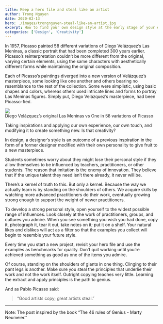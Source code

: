 ```yaml
---
title: Keep a hero file and steal like an artist
author: Trong Nguyen
date: 2020-02-13
hero: ./images/trongnguyen-steal-like-an-artist.jpg
excerpt: How to find your own design style at the early stage of your design career.
categories: ['Design', 'Creativity']
---
```


In 1957, Picasso painted 58 different variations of Diego Velázquez’s Las Meninas, a classic portrait that had been completed 300 years earlier. Picasso’s reinterpretation couldn’t be more different from the original, varying certain elements, using the same characters with aesthetically different forms while maintaining the original composition.

Each of Picasso’s paintings diverged into a new version of Velázquez’s masterpiece, some looking like one another and others bearing no resemblance to the rest of the collection. Some were simplistic, using basic shapes and colors, whereas others used intricate lines and forms to portray Las Meninas figures. Simply put, Diego Velázquez’s masterpiece, had been Picasso-fied.

<div class="Image__Small">
  <img src="./images/trongnguyen-picasso-diego-velazquez.jpg" />
  <figcaption>Diego Velázquez’s original Las Meninas vs One in 58 variations of Picasso</figcaption>
</div>

Taking inspirations and applying our own experience, our own touch, and modifying it to create something new. Is that creativity?

In design, a designer’s style is an outcome of a previous inspiration in the form of a former designer modified with their own personality to give fruit to a new masterpiece.

Students sometimes worry about they might lose their personal style if they allow themselves to be influenced by teachers, practitioners, or other students. The reason that imitation is the enemy of innovation. They believe that if the unique talent they need isn’t there already, it never will be.

There’s a kernel of truth to this. But only a kernel. Because the way we actually learn is by standing on the shoulders of others. We acquire skills by watching more advanced practitioners do their work, eventually growing strong enough to support the weight of newer practitioners.

To develop a strong personal style, open yourself to the widest possible range of influences. Look closely at the work of practitioners, groups, and cultures you admire. When you see something you wish you had done, copy it, photograph it, tear it out, take notes on it; put it on a shelf. Your natural likes and dislikes will act as a filter so that the examples you collect will begin to resemble your future style.

Every time you start a new project, revisit your hero file and use the examples as benchmarks for quality. Don’t quit working until you’re achieved something as good as one of the items you admire.

Of course, standing on the shoulders of giants in one thing. Clinging to their pant legs is another. Make sure you steal the principles that underlie their work and not the work itself. Outright copying teaches very little. Learning the extract and apply principles is the path to genius.

And as Pablo Picasso said:

> “Good artists copy; great artists steal.”  

- - - -

Note:
The post inspired by the book “The 46 rules of Genius - Marty Neumeier.”
